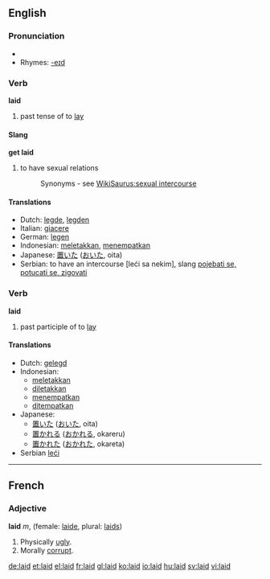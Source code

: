 ==English==

{{rank|sound|didn't|natural|516|laid|cold|led|low}}

=== Pronunciation ===
*{{audio|en-us-laid.ogg|Audio (US)}}
*Rhymes: [[Rhymes:English:-eɪd|-eɪd]]

=== Verb ===
'''laid'''
# past tense of to [[lay]]
==== Slang ====
'''get laid'''
# to have sexual relations
#: Synonyms - see [[WikiSaurus:sexual intercourse]]

==== Translations ====
*Dutch: [[legde]], [[legden]]
*Italian: [[giacere]]
*German: [[legen]]
*Indonesian: [[letak|meletakkan]], [[tempat|menempatkan]]
*Japanese: [[置いた]] ([[おいた]], oita)
*Serbian: to have an intercourse [leći sa nekim], slang [[pojebati se, potucati se, zigovati]]

=== Verb ===
'''laid'''

# past participle of to [[lay]]

==== Translations ====
*Dutch: [[gelegd]]
*Indonesian:
** [[letak|meletakkan]]
** [[letak|diletakkan]]
** [[tempat|menempatkan]]
** [[tempat|ditempatkan]]
*Japanese:
** [[置いた]] ([[おいた]], oita)
** [[置かれる]] ([[おかれる]], okareru)
** [[置かれた]] ([[おかれた]], okareta)
*Serbian [[leći]]

----

== French ==
=== Adjective ===
'''laid''' ''m'', (female: [[laide]], plural: [[laids]])

#Physically [[ugly]].
#Morally [[corrupt]].

[[de:laid]]
[[et:laid]]
[[el:laid]]
[[fr:laid]]
[[gl:laid]]
[[ko:laid]]
[[io:laid]]
[[hu:laid]]
[[sv:laid]]
[[vi:laid]]